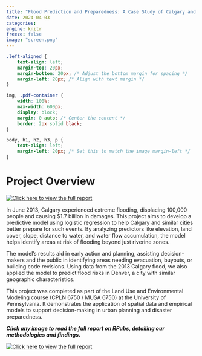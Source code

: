 ```yaml
---
title: "Flood Prediction and Preparedness: A Case Study of Calgary and Denver"
date: 2024-04-03
categories:
engine: knitr
freeze: false
image: "screen.png"
---
```





```css
.left-aligned {
    text-align: left;
    margin-top: 20px;
    margin-bottom: 20px; /* Adjust the bottom margin for spacing */
    margin-left: 20px; /* Align with text margin */
}

img, .pdf-container {
    width: 100%;
    max-width: 600px;
    display: block;
    margin: 0 auto; /* Center the content */
    border: 2px solid black;
}

body, h1, h2, h3, p {
    text-align: left;
    margin-left: 20px; /* Set this to match the image margin-left */
}
```

# Project Overview


```{=html}
<div class="left-aligned">
    <a href="http://rpubs.com/JarredRandall12/FloodPredictionModel" target="_blank">
        <img src="screen.png" alt="Click here to view the full report">
    </a>
</div>
```

In June 2013, Calgary experienced extreme flooding, displacing 100,000 people and causing $1.7 billion in damages. This project aims to develop a predictive model using logistic regression to help Calgary and similar cities better prepare for such events. By analyzing predictors like elevation, land cover, slope, distance to water, and water flow accumulation, the model helps identify areas at risk of flooding beyond just riverine zones.

The model's results aid in early action and planning, assisting decision-makers and the public in identifying areas needing evacuation, buyouts, or building code revisions. Using data from the 2013 Calgary flood, we also applied the model to predict flood risks in Denver, a city with similar geographic characteristics.

This project was completed as part of the Land Use and Environmental Modeling course (CPLN 6750 / MUSA 6750) at the University of Pennsylvania. It demonstrates the application of spatial data and empirical models to support decision-making in urban planning and disaster preparedness.


***Click any image to read the full report on RPubs, detailing our methodologies and findings.***


```{=html}
<div class="left-aligned">
    <a href="http://rpubs.com/JarredRandall12/FloodPredictionModel" target="_blank">
        <img src="dd.png" alt="Click here to view the full report">
    </a>
</div>
```

